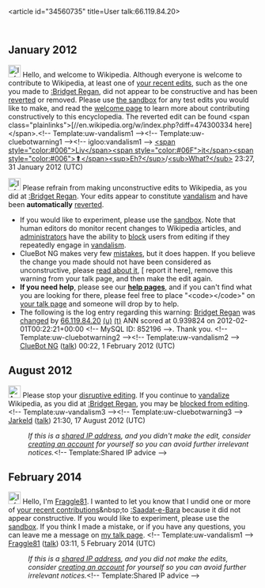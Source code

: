 <article id="34560735" title=User talk:66.119.84.20>
	<talkpage id="34560735" title="User talk:66.119.84.20">
== January 2012 ==
[[File:Information.svg|25px|alt=|link=]] Hello, and welcome to Wikipedia. Although everyone is welcome to contribute to Wikipedia, at least one of [[Special:Contributions/66.119.84.20|your recent edits]], such as the one you made to [[:Bridget Regan]], did not appear to be constructive and has been [[Help:Reverting|reverted]] or removed. Please use [[Wikipedia:Sandbox|the sandbox]] for any test edits you would like to make, and read the [[Wikipedia:Welcoming committee/Welcome to Wikipedia|welcome page]] to learn more about contributing constructively to this encyclopedia. The reverted edit can be found &lt;span class=&quot;plainlinks&quot;&gt;[//en.wikipedia.org/w/index.php?diff=474300334 here]&lt;/span&gt;.&lt;!-- Template:uw-vandalism1 --&gt;&lt;!-- Template:uw-cluebotwarning1 --&gt;&lt;!-- igloo:vandalism1 --&gt; [[User:Livitup|&lt;span style=&quot;color:#006&quot;&gt;Liv&lt;/span&gt;&lt;span style=&quot;color:#06F&quot;&gt;it&lt;/span&gt;&lt;span style=&quot;color:#006&quot;&gt;'''⇑'''&lt;/span&gt;]][[User talk:Livitup|&lt;sup&gt;Eh?&lt;/sup&gt;]]/[[Special:Contributions/Livitup|&lt;sub&gt;What?&lt;/sub&gt;]] 23:27, 31 January 2012 (UTC)

[[Image:Information.svg|left|25px|alt=|link=]] Please refrain from making unconstructive edits to Wikipedia, as you did at [[:Bridget Regan]]. Your edits appear to constitute [[Wikipedia:Vandalism|vandalism]] and have been '''automatically''' [[Help:Reverting|reverted]].
* If you would like to experiment, please use the [[Wikipedia:Sandbox|sandbox]]. Note that human editors do monitor recent changes to Wikipedia articles, and [[WP:ADMINS|administrators]] have the ability to [[WP:BLOCK|block]] users from editing if they repeatedly engage in [[WP:vandalism|vandalism]].
* ClueBot NG makes very few [[User:ClueBot NG#Information About False Positives|mistakes]], but it does happen. If you believe the change you made should not have been considered as unconstructive, please [[User:ClueBot NG#Information About False Positives|read about it]], [{{User:ClueBot NG/Warnings/FPReport|852196}} report it here], remove this warning from your talk page, and then make the edit again.
*'''If you need help''', please see our '''[[Help:Contents|help pages]]''', and if you can't find what you are looking for there, please feel free to place &quot;&lt;code&gt;{{tl|helpme}}&lt;/code&gt;&quot; on [[Special:MyTalk|your talk page]] and someone will drop by to help.
* The following is the log entry regarding this warning: [[Bridget Regan]] was [http://en.wikipedia.org/w/index.php?title=Bridget+Regan&amp;diff=474309679&amp;oldid=474300587 changed] by [[Special:Contributions/66.119.84.20|66.119.84.20]] [[User:66.119.84.20|(u)]] [[User talk:66.119.84.20|(t)]] ANN scored at 0.939824 on 2012-02-01T00:22:21+00:00 &lt;!-- MySQL ID: 852196 --&gt;. Thank you. &lt;!-- Template:uw-cluebotwarning2 --&gt;&lt;!-- Template:uw-vandalism2 --&gt; [[User:ClueBot NG|ClueBot NG]] ([[User talk:ClueBot NG|talk]]) 00:22, 1 February 2012 (UTC)

== August 2012 ==
[[File:Ambox warning pn.svg|25px|alt=|link=]] Please stop your [[Wikipedia:Disruptive editing|disruptive editing]]. If you continue to [[Wikipedia:Vandalism|vandalize]] Wikipedia, as you did at [[:Bridget Regan]], you may be [[Wikipedia:Blocking policy|blocked from editing]]. &lt;!-- Template:uw-vandalism3 --&gt;&lt;!-- Template:uw-cluebotwarning3 --&gt; [[User:Jarkeld|Jarkeld]] ([[User talk:Jarkeld|talk]]) 21:30, 17 August 2012 (UTC)
:''If this is a [[open proxy|shared IP address]], and you didn't make the edit, consider [[Wikipedia:Why create an account?|creating an account]] for yourself so you can avoid further irrelevant notices.''&lt;!-- Template:Shared IP advice --&gt;
== February 2014 ==
[[File:Information.svg|25px|alt=Information icon]] Hello, I'm [[User:Fraggle81|Fraggle81]]. I wanted to let you know that I undid one or more of [[Special:Contributions/66.119.84.20|your recent contributions]]&amp;nbsp;to [[:Saadat-e-Bara]] because it did not appear constructive. If you would like to experiment, please use the [[WP:sandbox|sandbox]]. If you think I made a mistake, or if you have any questions, you can leave me a message on [[User_talk:Fraggle81|my talk page]]. &lt;!-- Template:uw-vandalism1 --&gt;  [[User:Fraggle81|Fraggle81]] ([[User talk:Fraggle81|talk]]) 03:11, 5 February 2014 (UTC)
:''If this is a [[Network address translation|shared IP address]], and you did not make the edits, consider [[Wikipedia:Why create an account?|creating an account]] for yourself so you can avoid further irrelevant notices.''&lt;!-- Template:Shared IP advice --&gt;
	</talkpage>
</article>